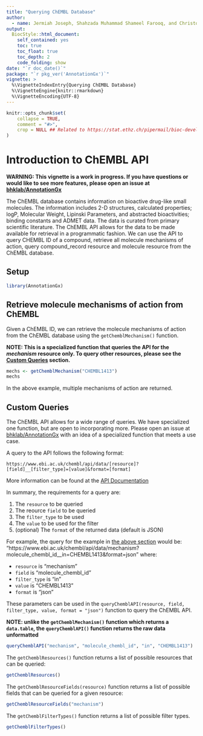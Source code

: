 ```yaml
---
title: "Querying ChEMBL Database"
author: 
  - name: Jermiah Joseph, Shahzada Muhammad Shameel Farooq, and Christopher Eeles
output: 
  BiocStyle::html_document:
    self_contained: yes
    toc: true
    toc_float: true
    toc_depth: 2
    code_folding: show
date: "`r doc_date()`"
package: "`r pkg_ver('AnnotationGx')`"
vignette: >
  %\VignetteIndexEntry{Querying ChEMBL Database}
  %\VignetteEngine{knitr::rmarkdown}
  %\VignetteEncoding{UTF-8}  
---
```



```r
knitr::opts_chunk$set(
    collapse = TRUE,
    comment = "#>",
    crop = NULL ## Related to https://stat.ethz.ch/pipermail/bioc-devel/2020-April/016656.html
)
```


# Introduction to ChEMBL API

**WARNING: This vignette is a work in progress. If you have questions or would
like to see more features, please open an issue at 
[bhklab/AnnotationGx](https://github.com/bhklab/AnnotationGx)**

The ChEMBL database contains information on bioactive drug-like small molecules.
The information includes 2-D structures, calculated properties; logP, Molecular
Weight, Lipinski Parameters, and abstracted bioactivities; binding
constants and ADMET data. The data is curated from primary scientific literature.
The ChEMBL API allows for the data to be made available for retrieval in a
programmatic fashion. We can use the API to query CHEMBL ID of a compound, retrieve
all molecule mechanisms of action, query compound_record resource and molecule
resource from the ChEMBL database.


## Setup

```r
library(AnnotationGx)
```



## Retrieve molecule mechanisms of action from ChEMBL {#chembl-mechanisms}

Given a ChEMBL ID, we can retrieve the molecule mechanisms of action from the
ChEMBL database using the `getChemblMechanism()` function. 

**
NOTE: This is a specialized function that queries the API for the *mechanism* resource only.
To query other resources, please see the [Custom Queries](#custom-queries) section.
**



``` r
mechs <- getChemblMechanism("CHEMBL1413")
mechs
```

In the above example, multiple mechanisms of action are returned. 


## Custom Queries {#custom-queries}

The ChEMBL API allows for a wide range of queries. We have specialized one function,
but are open to incorporating more. Please open an issue at [bhklab/AnnotationGx](https://github.com/bhklab/AnnotationGx)
with an idea of a specialized function that meets a use case. 

A query to the API follows the following format:
```
https://www.ebi.ac.uk/chembl/api/data/[resource]?[field]__[filter_type]=[value]&format=[format]
```
More information can be found at the [API Documentation](https://chembl.gitbook.io/chembl-interface-documentation/web-services/chembl-data-web-**services******)

In summary, the requirements for a query are:

1. The `resource` to be queried
2. The reource `field` to be queried
3. The `filter_type` to be used
4. The `value` to be used for the filter
5. (optional) The `format` of the returned data (default is JSON)

For example, the query for the example in [the above section](#chembl-mechanisms) would be:
"https://www.ebi.ac.uk/chembl/api/data/mechanism?molecule_chembl_id__in=CHEMBL1413&format=json"
where:

- `resource` is "mechanism"
- `field` is "molecule_chembl_id"
- `filter_type` is "in"
- `value` is "CHEMBL1413"
- `format` is "json"

These parameters can be used in the `queryChemblAPI(resource, field, filter_type, value, format = "json")`
function to query the ChEMBL API.

**NOTE: unlike the `getChemblMechanism()` function which returns a `data.table`, the `queryChemblAPI()` function 
returns the raw data unformatted**

``` r
queryChemblAPI("mechanism", "molecule_chembl_id", "in", "CHEMBL1413")
```

The `getChemblResources()` function returns a list of possible 
resources that can be queried:

``` r
getChemblResources() 
```


The `getChemblResourceFields(resource)` function returns a list of possible
fields that can be queried for a given resource:
``` r
getChemblResourceFields("mechanism")

```


The `getChemblFilterTypes()` function returns a list of possible filter types.

``` r
getChemblFilterTypes()
```

